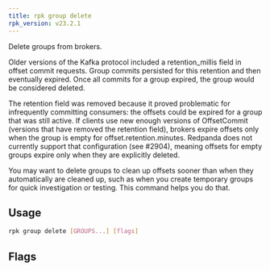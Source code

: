 ```yaml
---
title: rpk group delete
rpk_version: v23.2.1
---
```


<head>
  <meta name="title" content="rpk group delete | Redpanda Docs" />
  <meta name="description" content="rpk group delete" />
  <link rel="canonical" href="https://docs.redpanda.com/docs/reference/rpk/rpk-group/rpk-group-delete/" />
</head>

Delete groups from brokers.

Older versions of the Kafka protocol included a retention_millis field in
offset commit requests. Group commits persisted for this retention and then
eventually expired. Once all commits for a group expired, the group would be
considered deleted.

The retention field was removed because it proved problematic for infrequently
committing consumers: the offsets could be expired for a group that was still
active. If clients use new enough versions of OffsetCommit (versions that have
removed the retention field), brokers expire offsets only when the group is
empty for offset.retention.minutes. Redpanda does not currently support that
configuration (see #2904), meaning offsets for empty groups expire only when
they are explicitly deleted.

You may want to delete groups to clean up offsets sooner than when they
automatically are cleaned up, such as when you create temporary groups for
quick investigation or testing. This command helps you do that.

## Usage

```bash
rpk group delete [GROUPS...] [flags]
```

## Flags

<!--
[cols=",,",]
|===
|*Value* |*Type* |*Description*

|-h, --help |- |Help for delete.

|--config |string |Redpanda or rpk config file; default search paths are
~/.config/rpk/rpk.yaml, $PWD, and /etc/redpanda/`redpanda.yaml`.

|-X, --config-opt |stringArray |Override rpk configuration settings; '-X
help' for detail or '-X list' for terser detail.

|--profile |string |rpk profile to use.

|-v, --verbose |- |Enable verbose logging.
|===

-->
